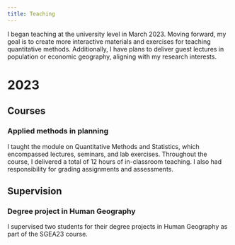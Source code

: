 ```yaml
---
title: Teaching
---
```


I began teaching at the university level in March 2023. Moving forward, my goal is to create more interactive materials and exercises for teaching quantitative methods. Additionally, I have plans to deliver guest lectures in population or economic geography, aligning with my research interests.

# 2023

## Courses

### Applied methods in planning

I taught the module on Quantitative Methods and Statistics, which encompassed lectures, seminars, and lab exercises. Throughout the course, I delivered a total of 12 hours of in-classroom teaching. I also had responsibility for grading assignments and assessments.

## Supervision

### Degree project in Human Geography

I supervised two students for their degree projects in Human Geography as part of the SGEA23 course.